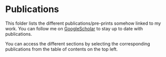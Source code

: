 # Publications

This folder lists the different publications/pre-prints somehow linked to my work. 
You can follow me on [GoogleScholar](https://scholar.google.com/citations?user=Uli8tjAAAAAJ&hl=en&authuser=1) 
to stay up to date with publications.

You can access the different sections by selecting the corresponding publications from the table
of contents on the top left.
